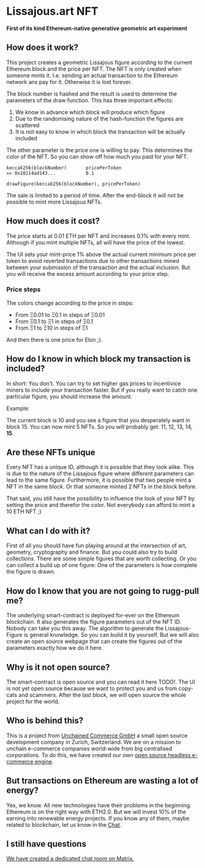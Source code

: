 # Lissajous.art NFT

**First of its kind Ethereum-native generative geometric art experiment**

## How does it work?

This project creates a geometric Lissajous figure according to the current
Ethereum block and the price per NFT. The NFT is only created when someone mints
it. I.e. sending an actual transaction to the Ethereum network ans pay for it.
Otherwise it is lost forever.

The block number is hashed and the result is used to determine the parameters of
the draw function. This has three important effects:

1. We know in advance which block will produce which figure
2. Due to the randomising nature of the hash-function the figures are scattered
3. It is not easy to know in which block the transaction will be actually
   included

The other parameter is the price one is willing to pay. This determines the
color of the NFT. So you can show off how much you paid for your NFT.

```
keccak256(blockNumber)       pricePerToken
=> 0x10114ad143...           0.1

drawFigure(keccak256(blockNumber), pricePerToken)
```

The sale is limited to a period of time. After the end-block it will not be
possible to mint more Lissajous NFTs.

## How much does it cost?

The price starts at 0.01 ETH per NFT and increases 0.1% with every mint.
Although if you mint multiple NFTs, all will have the price of the lowest.

The UI sets your mint-price 1% above the actual current minimum price per token
to avoid reverted transactions due to other transactions mined between your
submission of the transaction and the actual inclusion. But you will receive the
excess amount according to your price step.

### Price steps

The colors change according to the price in steps:

- From Ξ0.01 to Ξ0.1 in steps of Ξ0.01
- From Ξ0.1 to Ξ1 in steps of Ξ0.1
- From Ξ1 to Ξ10 in steps of Ξ1

And then there is one price for Elon ;).

## How do I know in which block my transaction is included?

In short: You don't. You can try to set higher gas prices to incentivice miners
to include your transaction faster. But if you really want to catch one
particular figure, you should increase the amount.

Example:

The current block is 10 and you see a figure that you desperately want in
block 15. You can now mint 5 NFTs. So you will probably get: 11, 12, 13, 14,
**15**.

## Are these NFTs unique

Every NFT has a unique ID, although it is possible that they look alike. This is
due to the nature of the Lissajous figure where different parameters can lead to
the same figure. Furthermore, it is possible that two people mint a NFT in the
same block. Or that someone minted 2 NFTs in the block before.

That said, you still have the possibility to influence the look of your NFT by
setting the price and therefor the color. Not everybody can afford to mint a 10
ETH NFT ;)

## What can I do with it?

First of all you should have fun playing around at the intersection of art,
geometry, cryptography and finance. But you could also try to build collections.
There are some simple figures that are worth collecting. Or you can collect a
build up of one figure: One of the parameters is how complete the figure is
drawn.

## How do I know that you are not going to rugg-pull me?

The underlying smart-contract is deployed for-ever on the Ethereum blockchain.
It also generates the figure parameters out of the NFT ID. Nobody can take you
this away. The algorithm to generate the Lissajous-Figure is general knowledge.
So you can build it by yourself. But we will also create an open source webpage
that can create the figures out of the parameters exactly how we do it here.

## Why is it not open source?

The smart-contract is open source and you can read it here TODO!. The UI is not
yet open source because we want to protect you and us from copy-cats and
scammers. After the last block, we will open source the whole project for the
world.

## Who is behind this?

This is a project from [Unchained Commerce GmbH](https://unchained.shop/) a
small open source development company in Zurich, Switzerland. We are on a
mission to unchain e-commerce companies world-wide from big centralised
corporations. To do this, we have created our own
[open source headless e-commerce engine](https://github.com/unchainedshop/unchained).

## But transactions on Ethereum are wasting a lot of energy?

Yes, we know. All new technologies have their problems in the beginning.
Ethereum is on the right way with ETH2.0. But we will invest 10% of the earning
into renewable energy projects. If you know any of them, maybe related to
blockchain, let us know in the
[Chat](https://matrix.to/#/!SEGqAkImeHDZDviOHK:matrix.org?via=matrix.org).

## I still have questions

[We have created a dedicated chat room on Matrix.](https://matrix.to/#/!SEGqAkImeHDZDviOHK:matrix.org?via=matrix.org)

